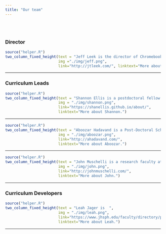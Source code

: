```yaml
---
title: "Our team"
---
```



</br></br>

### __Director__

```r
source("helper.R")
two_column_fixed_height(text = "Jeff Leek is the director of Chromebook Data Science. He has taught millions of people data science online through massive online open courses. He is also an associate professor at Johns Hopkins Bloomberg School of Public Health and co-director of the Johns Hopkins Data Science Lab. ",
                        img ="./img/jeff.png",
                        link="http://jtleek.com/", linktext="More about Jeff")
```

-----


### __Curriculum Leads__

```r
source("helper.R")
two_column_fixed_height(text = "Shannon Ellis is a postdoctoral fellow in the biostatistics department at the Johns Hopkins Bloomberg School of Public Health who is working on machine learning for predicting phenotypes like tissue, sex, and age from gene expression data. ",
                        img = "./img/shannon.png",
                        link="https://shanellis.github.io/about/",
                        linktext="More about Shannon.")
```

-------

```r
source("helper.R")
two_column_fixed_height(text = "Aboozar Hadavand is a Post-Doctoral Scholar at Johns Hopkins Bloomberg School of Public Health. His current research involves analyzing MOOC data and the effectiveness of job training with Chromebook Data Science ",
                        img = "./img/aboozar.png",
                        link="http://ahadavand.com/",
                        linktext="More about Aboozar.")
```

-----

```r
source("helper.R")
two_column_fixed_height(text = "John Muschelli is a research faculty at Johns Hopkins Bloomberg School of Public Health. He has created over 30 packages for data analysis and works in statistical data analysis of neuroimaging data. ",
                        img = "./img/john.png",
                        link="http://johnmuschelli.com/",
                        linktext="More about John.")
```

-----


### __Curriculum Developers__

```r
source("helper.R")
two_column_fixed_height(text = "Leah Jager is  ",
                        img = "./img/leah.png",
                        link="https://www.jhsph.edu/faculty/directory/profile/2909/leah-r-jager",
                        linktext="More about Leah.")
```



-------



